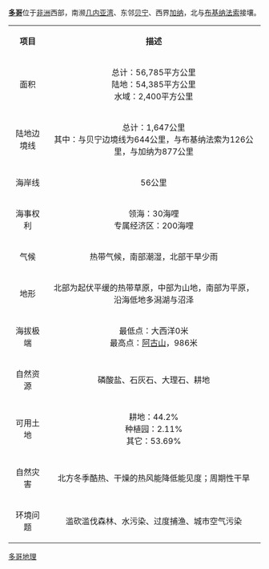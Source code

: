 {{Image|zh-hans=Duoge-ditu-zh.png|zh-hant=Duoge-ditu-zh-tw.png|thumb|300px|-{zh-hans:多哥地图; zh-hant:多哥地圖;}-}}
'''[[多哥|多哥]]'''位于[[非洲|非洲]]西部，南濒[[几内亚湾|几内亚湾]]、东邻[[贝宁|贝宁]]、西界[[加纳|加纳]]，北与[[布基纳法索|布基纳法索]]接壤。

{| class="wikitable" 
|- bgcolor="gray"
| align=center|'''项目''' || align=center|'''描述''' 
|-
| 面积 || 总计：56,785平方公里<br />陆地：54,385平方公里<br />水域：2,400平方公里
|- bgcolor="silver"
| 陆地边境线 || 总计：1,647公里<br />其中：与贝宁边境线为644公里，与布基纳法索为126公里，与加纳为877公里 
|-
| 海岸线 || 56公里
|- bgcolor="silver"
| 海事权利 || 领海：30海哩<br />专属经济区：200海哩
|-
| 气候 || 热带气候，南部潮湿，北部干旱少雨
|- bgcolor="silver"
| 地形 || 北部为起伏平缓的热带草原，中部为山地，南部为平原，沿海低地多潟湖与沼泽
|-
| 海拔极端 || 最低点：大西洋0米<br />最高点：[[阿古山|阿古山]]，986米
|- bgcolor="silver"
| 自然资源 || 磷酸盐、石灰石、大理石、耕地
|-
| 可用土地 || 耕地：44.2%<br />种植园：2.11%<br />其它：53.69%
|- bgcolor="silver"
| 自然灾害 || 北方冬季酷热、干燥的热风能降低能见度；周期性干旱
|-
| 环境问题 || 滥砍滥伐森林、水污染、过度捕渔、城市空气污染
|}

{{非洲题目|地理}}

[[Category:多哥地理|]]